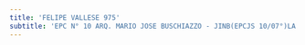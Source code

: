 ```yaml
---
title: 'FELIPE VALLESE 975'
subtitle: 'EPC N° 10 ARQ. MARIO JOSE BUSCHIAZZO - JINB(EPCJS 10/07°)LA VELETA DE CABALLITO'
---
```




